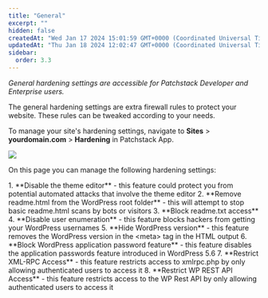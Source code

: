 ```yaml
---
title: "General"
excerpt: ""
hidden: false
createdAt: "Wed Jan 17 2024 15:01:59 GMT+0000 (Coordinated Universal Time)"
updatedAt: "Thu Jan 18 2024 12:02:47 GMT+0000 (Coordinated Universal Time)"
sidebar:
  order: 3.3
---
```


_General hardening settings are accessible for Patchstack Developer and Enterprise users._

The general hardening settings are extra firewall rules to protect your website. These rules can be tweaked according to your needs.

To manage your site's hardening settings, navigate to **Sites** > **yourdomain.com** > **Hardening** in Patchstack App.

![](@images/patchstack-hardening-general.png)

On this page you can manage the following hardening settings:

<Steps>
1. **Disable the theme editor** - this feature could protect you from potential automated attacks that involve the theme editor
2. **Remove readme.html from the WordPress root folder** - this will attempt to stop basic readme.html scans by bots or visitors
3. **Block readme.txt access**
4. **Disable user enumeration** - this feature blocks hackers from getting your WordPress usernames
5. **Hide WordPress version** - this feature removes the WordPress version in the &lt;meta> tag in the HTML output
6. **Block WordPress application password feature** - this feature disables the application passwords feature introduced in WordPress 5.6
7. **Restrict XML-RPC Access** - this feature restricts access to xmlrpc.php by only allowing authenticated users to access it
8. **Restrict WP REST API Access** - this feature restricts access to the WP Rest API by only allowing authenticated users to access it
</Steps>

